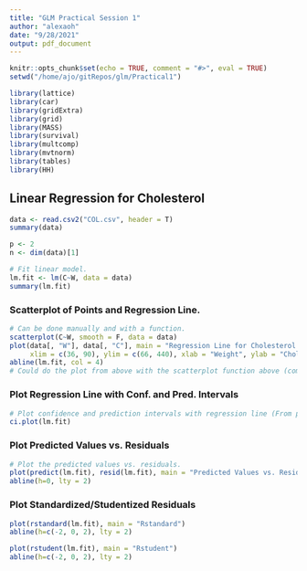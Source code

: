 ```yaml
---
title: "GLM Practical Session 1"
author: "alexaoh"
date: "9/28/2021"
output: pdf_document
---
```


```r
knitr::opts_chunk$set(echo = TRUE, comment = "#>", eval = TRUE)
setwd("/home/ajo/gitRepos/glm/Practical1")

library(lattice)
library(car)
library(gridExtra)
library(grid)
library(MASS)
library(survival)
library(multcomp)
library(mvtnorm)
library(tables)
library(HH)
```

## Linear Regression for Cholesterol

```r
data <- read.csv2("COL.csv", header = T)
summary(data)

p <- 2
n <- dim(data)[1]

# Fit linear model. 
lm.fit <- lm(C~W, data = data)
summary(lm.fit)
```

### Scatterplot of Points and Regression Line. 

```r
# Can be done manually and with a function. 
scatterplot(C~W, smooth = F, data = data)
plot(data[, "W"], data[, "C"], main = "Regression Line for Cholesterol vs. Weight", 
     xlim = c(36, 90), ylim = c(66, 440), xlab = "Weight", ylab = "Cholesterol")
abline(lm.fit, col = 4)
# Could do the plot from above with the scatterplot function above (comes from 'car' package).
```


### Plot Regression Line with Conf. and Pred. Intervals

```r
# Plot confidence and prediction intervals with regression line (From package 'HH').
ci.plot(lm.fit)
```


### Plot Predicted Values vs. Residuals

```r
# Plot the predicted values vs. residuals. 
plot(predict(lm.fit), resid(lm.fit), main = "Predicted Values vs. Residuals")
abline(h=0, lty = 2)
```


### Plot Standardized/Studentized Residuals

```r
plot(rstandard(lm.fit), main = "Rstandard")
abline(h=c(-2, 0, 2), lty = 2)

plot(rstudent(lm.fit), main = "Rstudent")
abline(h=c(-2, 0, 2), lty = 2)
```
